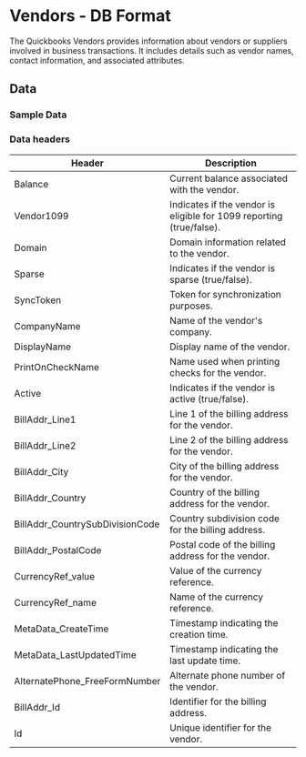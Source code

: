 #  Vendors - DB Format

The Quickbooks Vendors provides information about vendors or suppliers involved in business transactions. It includes details such as vendor names, contact information, and associated attributes.

<AddJob
  template="gsheet_quickbooks_vendors"
/>


## Data

### Sample Data

<Gsheet
  src="https://docs.google.com/spreadsheets/d/1KWa16ZCTRUdIF7LXFQzgCaBXEze4fpGWaV77tc8Q_Y8/edit#gid=785471636"
/>


### Data headers

| Header | Description |
|----------------------------------|---------------------------------------------------|
| Balance                          | Current balance associated with the vendor.       |
| Vendor1099                       | Indicates if the vendor is eligible for 1099 reporting (true/false).|
| Domain                           | Domain information related to the vendor.         |
| Sparse                           | Indicates if the vendor is sparse (true/false).   |
| SyncToken                        | Token for synchronization purposes.                |
| CompanyName                      | Name of the vendor's company.                      |
| DisplayName                      | Display name of the vendor.                        |
| PrintOnCheckName                 | Name used when printing checks for the vendor.    |
| Active                           | Indicates if the vendor is active (true/false).   |
| BillAddr_Line1                   | Line 1 of the billing address for the vendor.     |
| BillAddr_Line2                   | Line 2 of the billing address for the vendor.     |
| BillAddr_City                    | City of the billing address for the vendor.       |
| BillAddr_Country                 | Country of the billing address for the vendor.    |
| BillAddr_CountrySubDivisionCode  | Country subdivision code for the billing address. |
| BillAddr_PostalCode              | Postal code of the billing address for the vendor.|
| CurrencyRef_value                | Value of the currency reference.                   |
| CurrencyRef_name                 | Name of the currency reference.                   |
| MetaData_CreateTime              | Timestamp indicating the creation time.           |
| MetaData_LastUpdatedTime         | Timestamp indicating the last update time.       |
| AlternatePhone_FreeFormNumber    | Alternate phone number of the vendor.             |
| BillAddr_Id                      | Identifier for the billing address.               |
| Id                               | Unique identifier for the vendor.                 |



<!---
## Others

### Similar jobs

Similar sort of data can be achieved by using get accounting transaction job and filtering it by invoice type. 

### Reports that use this job

Here are some of the report templates that use this job: 
-->